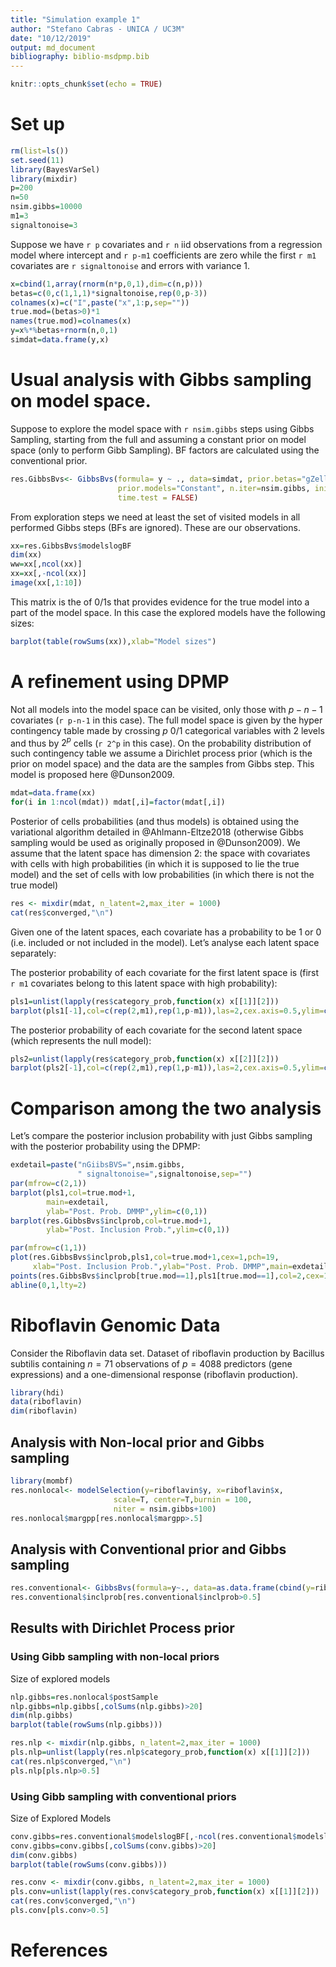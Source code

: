 ```yaml
--- 
title: "Simulation example 1" 
author: "Stefano Cabras - UNICA / UC3M" 
date: "10/12/2019" 
output: md_document 
bibliography: biblio-msdpmp.bib 
--- 
```


  
```r
knitr::opts_chunk$set(echo = TRUE) 
``` 


# Set up 

```r
rm(list=ls()) 
set.seed(11) 
library(BayesVarSel) 
library(mixdir) 
p=200 
n=50 
nsim.gibbs=10000 
m1=3 
signaltonoise=3 
``` 

Suppose we have `r p` covariates and `r n` iid observations from a regression model where intercept and `r p-m1` coefficients are zero while the first `r m1` covariates are `r signaltonoise` and errors with variance 1. 

```r
x=cbind(1,array(rnorm(n*p,0,1),dim=c(n,p))) 
betas=c(0,c(1,1,1)*signaltonoise,rep(0,p-3)) 
colnames(x)=c("I",paste("x",1:p,sep="")) 
true.mod=(betas>0)*1 
names(true.mod)=colnames(x) 
y=x%*%betas+rnorm(n,0,1) 
simdat=data.frame(y,x) 
``` 


# Usual analysis with Gibbs sampling on model space. 

Suppose to explore the model space with `r nsim.gibbs` steps using Gibbs Sampling, starting from the full and assuming a constant prior on model space (only to perform Gibb Sampling). BF factors are calculated using the conventional prior. 

```r
res.GibbsBvs<- GibbsBvs(formula= y ~ ., data=simdat, prior.betas="gZellner", 
                        prior.models="Constant", n.iter=nsim.gibbs, init.model="Null", n.burnin=100, 
                        time.test = FALSE)
``` 


From exploration steps we need at least the set of visited models in all performed Gibbs steps (BFs are ignored). These are our observations.


```r
xx=res.GibbsBvs$modelslogBF 
dim(xx) 
ww=xx[,ncol(xx)] 
xx=xx[,-ncol(xx)] 
image(xx[,1:10]) 
``` 

This matrix is the of 0/1s that provides evidence for the true model into a part of the model space. In this case the explored models have the following sizes:

```r
barplot(table(rowSums(xx)),xlab="Model sizes")
```




# A refinement using DPMP 
Not all models into the model space can be visited, only those with $p-n-1$ covariates (`r p-n-1` in this case). The full model space is given by the hyper contingency table made by crossing $p$ 0/1 categorical variables with 2 levels and thus by $2^p$ cells (`r 2^p` in this case). On the probability distribution of such contingency table we assume a Dirichlet process prior (which is the prior on model space) and the data are the samples from Gibbs step. This model is proposed here @Dunson2009. 

```r
mdat=data.frame(xx) 
for(i in 1:ncol(mdat)) mdat[,i]=factor(mdat[,i]) 
``` 

Posterior of cells probabilities (and thus models) is obtained using the variational algorithm detailed in @Ahlmann-Eltze2018 (otherwise Gibbs sampling would be used as originally proposed in @Dunson2009). We assume that the latent space has dimension 2: the space with covariates with cells with high probabilities (in which it is supposed to lie the true model) and the set of cells with low probabilities (in which there is not the true model) 

```r
res <- mixdir(mdat, n_latent=2,max_iter = 1000) 
cat(res$converged,"\n") 
``` 

Given one of the latent spaces, each covariate has a probability to be 1 or 0 (i.e. included or not included in the model). Let's analyse each latent space separately: 

The posterior probability of each covariate for the first latent space is (first `r m1` covariates belong to this latent space with high probability): 

```r
pls1=unlist(lapply(res$category_prob,function(x) x[[1]][2])) 
barplot(pls1[-1],col=c(rep(2,m1),rep(1,p-m1)),las=2,cex.axis=0.5,ylim=c(0,1)) 
``` 

  

The posterior probability of each covariate for the second latent space (which represents the null model): 

  
```r
pls2=unlist(lapply(res$category_prob,function(x) x[[2]][2])) 
barplot(pls2[-1],col=c(rep(2,m1),rep(1,p-m1)),las=2,cex.axis=0.5,ylim=c(0,1)) 
``` 

  

# Comparison among the two analysis 

  
Let's compare the posterior inclusion probability with just Gibbs sampling with the posterior probability using the DPMP: 

```r
exdetail=paste("nGiibsBVS=",nsim.gibbs,
               " signaltonoise=",signaltonoise,sep="") 
par(mfrow=c(2,1)) 
barplot(pls1,col=true.mod+1, 
        main=exdetail, 
        ylab="Post. Prob. DMMP",ylim=c(0,1)) 
barplot(res.GibbsBvs$inclprob,col=true.mod+1,
        ylab="Post. Inclusion Prob.",ylim=c(0,1)) 
``` 

  

```r
par(mfrow=c(1,1)) 
plot(res.GibbsBvs$inclprob,pls1,col=true.mod+1,cex=1,pch=19, 
     xlab="Post. Inclusion Prob.",ylab="Post. Prob. DMMP",main=exdetail,ylim=c(0,1),xlim=c(0,1)) 
points(res.GibbsBvs$inclprob[true.mod==1],pls1[true.mod==1],col=2,cex=1,pch=23) 
abline(0,1,lty=2) 
``` 


# Riboflavin Genomic Data

Consider the Riboflavin data set. Dataset of riboflavin production by Bacillus subtilis containing $n=71$ observations of $p=4088$ predictors (gene expressions) and a one-dimensional response (riboflavin production).

```r
library(hdi)
data(riboflavin)
dim(riboflavin)
```



## Analysis with Non-local prior and Gibbs sampling

```r
library(mombf)
res.nonlocal<- modelSelection(y=riboflavin$y, x=riboflavin$x,
                       scale=T, center=T,burnin = 100,
                       niter = nsim.gibbs+100)
res.nonlocal$margpp[res.nonlocal$margpp>.5]
```

## Analysis with Conventional prior and Gibbs sampling

```r
res.conventional<- GibbsBvs(formula=y~., data=as.data.frame(cbind(y=riboflavin$y, riboflavin$x)),prior.betas = "gZellner",n.iter=nsim.gibbs+100, init.model="Null", n.burnin=100, time.test = FALSE)
res.conventional$inclprob[res.conventional$inclprob>0.5]
```

## Results with Dirichlet Process prior

### Using Gibb sampling with non-local priors

Size of explored models

```r
nlp.gibbs=res.nonlocal$postSample
nlp.gibbs=nlp.gibbs[,colSums(nlp.gibbs)>20]
dim(nlp.gibbs)
barplot(table(rowSums(nlp.gibbs)))
```

```r
res.nlp <- mixdir(nlp.gibbs, n_latent=2,max_iter = 1000)
pls.nlp=unlist(lapply(res.nlp$category_prob,function(x) x[[1]][2]))
cat(res.nlp$converged,"\n") 
pls.nlp[pls.nlp>0.5]
```

### Using Gibb sampling with conventional priors

Size of Explored Models

```r
conv.gibbs=res.conventional$modelslogBF[,-ncol(res.conventional$modelslogBF)]
conv.gibbs=conv.gibbs[,colSums(conv.gibbs)>20]
dim(conv.gibbs)
barplot(table(rowSums(conv.gibbs)))
```

```r
res.conv <- mixdir(conv.gibbs, n_latent=2,max_iter = 1000)
pls.conv=unlist(lapply(res.conv$category_prob,function(x) x[[1]][2]))
cat(res.conv$converged,"\n") 
pls.conv[pls.conv>0.5]
```

# References 

 
